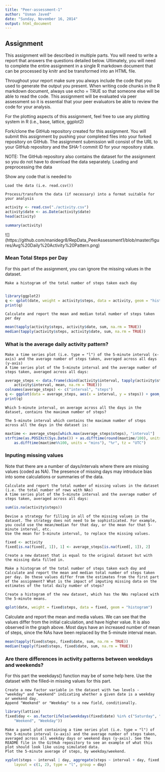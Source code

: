 ```yaml
---
title: "Peer-assessment-1"
author: "Usman Javed"
date: "Sunday, November 16, 2014"
output: html_document
---
```


## Assignment

This assignment will be described in multiple parts. You will need to write a report that answers the questions detailed below. Ultimately, you will need to complete the entire assignment in a single R markdown document that can be processed by knitr and be transformed into an HTML file.

Throughout your report make sure you always include the code that you used to generate the output you present. When writing code chunks in the R markdown document, always use echo = TRUE so that someone else will be able to read the code. This assignment will be evaluated via peer assessment so it is essential that your peer evaluators be able to review the code for your analysis.

For the plotting aspects of this assignment, feel free to use any plotting system in R (i.e., base, lattice, ggplot2)

Fork/clone the GitHub repository created for this assignment. You will submit this assignment by pushing your completed files into your forked repository on GitHub. The assignment submission will consist of the URL to your GitHub repository and the SHA-1 commit ID for your repository state.

NOTE: The GitHub repository also contains the dataset for the assignment so you do not have to download the data separately.
Loading and preprocessing the data

Show any code that is needed to

    Load the data (i.e. read.csv())

    Process/transform the data (if necessary) into a format suitable for your analysis

    
```r
activity <- read.csv("./activity.csv")
activity$date <- as.Date(activity$date)
head(activity)
```
```r
summary(activity)
```
![] (https://github.com/manidegr8/RepData_PeerAssessment1/blob/master/figures/Avg%20Daily%20Activity%20Pattern.png)

### Mean Total Steps per Day

For this part of the assignment, you can ignore the missing values in the dataset.

    Make a histogram of the total number of steps taken each day
     
    
```r
library(ggplot2)
q <- qplot(date, weight = activity$steps, data = activity, geom = "histogram")
print(q)
```

    Calculate and report the mean and median total number of steps taken per day
    
```r
mean(tapply(activity$steps, activity$date, sum, na.rm = TRUE))
median(tapply(activity$steps, activity$date, sum, na.rm = TRUE))
```

### What is the average daily activity pattern?

    Make a time series plot (i.e. type = "l") of the 5-minute interval (x-axis) and the average number of steps taken, averaged across all days (y-axis)
    A time series plot of the 5-minute interval and the average number of steps taken, averaged across all days:
```r
average_steps <- data.frame(cbind(activity$interval, tapply(activity$steps, 
    activity$interval, mean, na.rm = TRUE)))
colnames(average_steps) <- c("interval", "steps")
q <- ggplot(data = average_steps, aes(x = interval, y = steps)) + geom_line()
print(q)
```

    Which 5-minute interval, on average across all the days in the dataset, contains the maximum number of steps?
    
    The 5-minute interval which contains the maximum number of steps across all the days in the dataset is:
```r
maxtime <- average_steps[which.max(average_steps$steps), "interval"]
strftime(as.POSIXct(Sys.Date()) + as.difftime(round(maxtime/100), units = "hours") + 
    as.difftime(maxtime%%100, units = "mins"), "%r", tz = "UTC")
```


### Inputing missing values

Note that there are a number of days/intervals where there are missing values (coded as NA). The presence of missing days may introduce bias into some calculations or summaries of the data.

    Calculate and report the total number of missing values in the dataset (i.e. the total number of rows with NAs)
    A time series plot of the 5-minute interval and the average number of steps taken, averaged across all days:
    
```r
sum(is.na(activity$steps))
```

    Devise a strategy for filling in all of the missing values in the dataset. The strategy does not need to be sophisticated. For example, you could use the mean/median for that day, or the mean for that 5-minute interval, etc.
    Use the mean for 5-minute interval, to replace the missing values.
    
```r
fixed <- activity
fixed[is.na(fixed[, 1]), 1] <- average_steps[is.na(fixed[, 1]), 2]
```

    Create a new dataset that is equal to the original dataset but with the missing data filled in.

    Make a histogram of the total number of steps taken each day and Calculate and report the mean and median total number of steps taken per day. Do these values differ from the estimates from the first part of the assignment? What is the impact of imputing missing data on the estimates of the total daily number of steps?
    
    Create a histogram of the new dataset, which has the NAs replaced with the 5-minute means.
    
    
```r
qplot(date, weight = fixed$steps, data = fixed, geom = "histogram")
```
Calculate and report the mean and media values. We can see that the values differ from the initial calculation, and have higher value. It is also observed in the graph above. Most days have an increased number of mean of steps, since the NAs have been replaced by the 5-minute interval mean.

```r
mean(tapply(fixed$steps, fixed$date, sum, na.rm = TRUE))
median(tapply(fixed$steps, fixed$date, sum, na.rm = TRUE))
```


### Are there differences in activity patterns between weekdays and weekends?

For this part the weekdays() function may be of some help here. Use the dataset with the filled-in missing values for this part.

    Create a new factor variable in the dataset with two levels - "weekday" and "weekend" indicating whether a given date is a weekday or weekend day.
    Append "Weekend" or "Weekday" to a new field, conditionally.
    
```r
library(lattice)
fixed$day <- as.factor(ifelse(weekdays(fixed$date) %in% c("Saturday", "Sunday"), 
    "Weekend", "Weekday"))
```

    Make a panel plot containing a time series plot (i.e. type = "l") of the 5-minute interval (x-axis) and the average number of steps taken, averaged across all weekday days or weekend days (y-axis). See the README file in the GitHub repository to see an example of what this plot should look like using simulated data.
    Plot the 5-minute average of steps, by weekday/weekend.
    
```r
xyplot(steps ~ interval | day, aggregate(steps ~ interval + day, fixed, FUN = mean), 
    layout = c(1, 2), type = "l", group = day)
```
